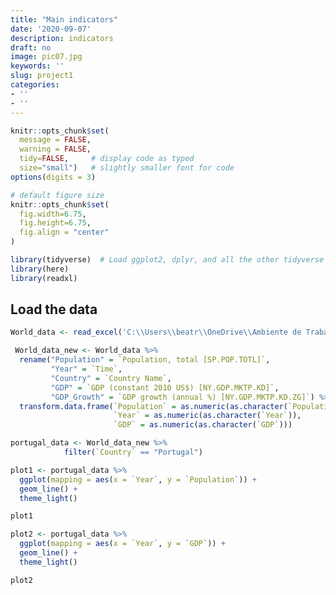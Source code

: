 ```yaml
---
title: "Main indicators"
date: '2020-09-07'
description: indicators
draft: no
image: pic07.jpg
keywords: ''
slug: project1
categories:
- ''
- ''
---
```



```r
knitr::opts_chunk$set(
  message = FALSE, 
  warning = FALSE, 
  tidy=FALSE,     # display code as typed
  size="small")   # slightly smaller font for code
options(digits = 3)

# default figure size
knitr::opts_chunk$set(
  fig.width=6.75, 
  fig.height=6.75,
  fig.align = "center"
)
```

```r
library(tidyverse)  # Load ggplot2, dplyr, and all the other tidyverse packages
library(here)
library(readxl)
```

## Load the data


```r
World_data <- read_excel('C:\\Users\\beatr\\OneDrive\\Ambiente de Trabalho\\World data.xlsx')


```

```r
 World_data_new <- World_data %>%  
  rename("Population" = `Population, total [SP.POP.TOTL]`,
         "Year" = `Time`,
         "Country" = `Country Name`,
         "GDP" = `GDP (constant 2010 US$) [NY.GDP.MKTP.KD]`,
         "GDP_Growth" = `GDP growth (annual %) [NY.GDP.MKTP.KD.ZG]`) %>%
  transform.data.frame(`Population` = as.numeric(as.character(`Population`)),
                       `Year` = as.numeric(as.character(`Year`)),
                       `GDP` = as.numeric(as.character(`GDP`)))


```



```r
portugal_data <- World_data_new %>% 
            filter(`Country` == "Portugal")

```

```r
plot1 <- portugal_data %>% 
  ggplot(mapping = aes(x = `Year`, y = `Population`)) +
  geom_line() +
  theme_light()

plot1
```


```r
plot2 <- portugal_data %>% 
  ggplot(mapping = aes(x = `Year`, y = `GDP`)) +
  geom_line() +
  theme_light()

plot2
```
